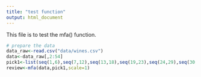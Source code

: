 ```yaml
---
title: "test function"
output: html_document
---
```

This file is to test the mfa() function.

```r
# prepare the data
data_raw<-read.csv("data/wines.csv")
data<-data_raw[,2:54]
pick1<-list(seq(1,6),seq(7,12),seq(13,18),seq(19,23),seq(24,29),seq(30,34),seq(35,38),seq(39,44),seq(45,49),seq(50,53))
review<-mfa(data,pick1,scale=1)
```



